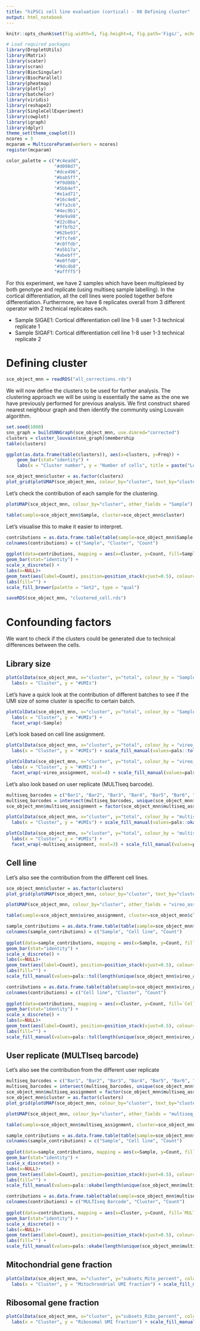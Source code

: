 ```yaml
---
title: "hiPSCi cell line evaluation (cortical) - 08 Defining cluster"
output: html_notebook
---
```


```r
knitr::opts_chunk$set(fig.width=5, fig.height=4, fig.path='Figs/', echo=FALSE, warning=FALSE, message=FALSE)
```

```r
# Load required packages
library(DropletUtils)
library(Matrix)
library(scater) 
library(scran)
library(BiocSingular)
library(BiocParallel)
library(pheatmap)
library(plotly)
library(batchelor)
library(viridis)
library(reshape2)
library(SingleCellExperiment)
library(cowplot)
library(igraph)
library(dplyr)
theme_set(theme_cowplot())
ncores = 3
mcparam = MulticoreParam(workers = ncores)
register(mcparam)
```

```r
color_palette = c("#c4eadd",
                  "#d098d7",
                  "#dce496",
                  "#bab5ff",
                  "#f9d08b",
                  "#5bb4ef",
                  "#e1ad71",
                  "#16c4e8",
                  "#ffa3c6",
                  "#4ec9b1",
                  "#de9a98",
                  "#22c0ba",
                  "#ffbfb2",
                  "#62be93",
                  "#ffcfe0",
                  "#c0ffdb",
                  "#a5b17a",
                  "#abebff",
                  "#e0ffd0",
                  "#9dc4b8",
                  "#affff5")
```

For this experiment, we have 2 samples which have been multiplexed by both genotype and replicate (using multiseq sample labelling). In the cortical differentiation, all the cell lines were pooled together before differentiation. Furthermore, we have 6 replicates overall from 3 different operator with 2 technical replicates each.

- Sample SIGAE1: Cortical differentiation cell line 1-8 user 1-3 technical replicate 1 
- Sample SIGAF1: Cortical differentiation cell line 1-8 user 1-3 technical replicate 2

# Defining cluster

```r
sce_object_mnn = readRDS("all_corrections.rds")
```

We will now define the clusters to be used for further analysis. The clustering approach we will be using is essentially the same as the one we have previously performed for previous analysis. We first construct shared nearest neighbour graph and then identify the community using Louvain algorithm.

```r
set.seed(1000)
snn_graph = buildSNNGraph(sce_object_mnn, use.dimred="corrected")
clusters = cluster_louvain(snn_graph)$membership
table(clusters)
```

```r
ggplot(as.data.frame(table(clusters)), aes(x=clusters, y=Freq)) +
    geom_bar(stat="identity") +
    labs(x = "Cluster number", y = "Number of cells", title = paste("Louvain cluster"))
```

```r
sce_object_mnn$cluster = as.factor(clusters)
plot_grid(plotUMAP(sce_object_mnn, colour_by="cluster", text_by="cluster") + scale_fill_manual(values = color_palette) + scale_color_manual(values = color_palette), plotUMAP(sce_object_mnn, colour_by="Sample"))
```

Let's check the contribution of each sample for the clustering.

```r
plotUMAP(sce_object_mnn, colour_by="cluster", other_fields = "Sample") + facet_wrap(~Sample)
```

```r
table(sample=sce_object_mnn$Sample, cluster=sce_object_mnn$cluster)
```

Let's visualise this to make it easier to interpret.

```r
contributions = as.data.frame.table(table(sample=sce_object_mnn$Sample, cluster=sce_object_mnn$cluster))
colnames(contributions) = c("Sample", "Cluster", "Count")
  
ggplot(data=contributions, mapping = aes(x=Cluster, y=Count, fill=Sample)) +
geom_bar(stat="identity") + 
scale_x_discrete() +
labs(x=NULL)+
geom_text(aes(label=Count), position=position_stack(vjust=0.5), colour="white") +
labs(fill="") +
scale_fill_brewer(palette = "Set2", type = "qual")
```

```r
saveRDS(sce_object_mnn, "clustered_cell.rds")
```


# Confounding factors

We want to check if the clusters could be generated due to technical differences between the cells.

## Library size

```r
plotColData(sce_object_mnn, x="cluster", y="total", colour_by = "Sample") +
  labs(x = "Cluster", y = "#UMIs") 
```

Let's have a quick look at the contribution of different batches to see if the UMI size of some cluster is specific to certain batch.

```r
plotColData(sce_object_mnn, x="cluster", y="total", colour_by = "Sample", other_fields = "Sample") +
  labs(x = "Cluster", y = "#UMIs") + 
  facet_wrap(~Sample)
```

Let's look based on cell line assignment.

```r
plotColData(sce_object_mnn, x="cluster", y="total", colour_by = "vireo_assignment") +
  labs(x = "Cluster", y = "#UMIs") + scale_fill_manual(values=pals::tol(length(unique(sce_object_mnn$vireo_assignment))))
```

```r
plotColData(sce_object_mnn, x="cluster", y="total", colour_by = "vireo_assignment", other_fields = "vireo_assignment") +
  labs(x = "Cluster", y = "#UMIs") + 
  facet_wrap(~vireo_assignment, ncol=4) + scale_fill_manual(values=pals::tol(length(unique(sce_object_mnn$vireo_assignment))))
```

Let's also look based on user replicate (MULTIseq barcode).

```r
multiseq_barcodes = c("Bar1", "Bar2", "Bar3", "Bar4", "Bar5", "Bar6", "Bar7", "Bar8", "Bar9", "Bar10", "Bar11", "Bar12")
multiseq_barcodes = intersect(multiseq_barcodes, unique(sce_object_mnn$multiseq_assignment))
sce_object_mnn$multiseq_assignment = factor(sce_object_mnn$multiseq_assignment, levels=multiseq_barcodes)

plotColData(sce_object_mnn, x="cluster", y="total", colour_by = "multiseq_assignment") +
  labs(x = "Cluster", y = "#UMIs") + scale_fill_manual(values=pals::okabe(length(unique(sce_object_mnn$multiseq_assignment))))
```

```r
plotColData(sce_object_mnn, x="cluster", y="total", colour_by = "multiseq_assignment", other_fields = "multiseq_assignment") +
  labs(x = "Cluster", y = "#UMIs") + 
  facet_wrap(~multiseq_assignment, ncol=3) + scale_fill_manual(values=pals::okabe(length(unique(sce_object_mnn$multiseq_assignment))))
```


## Cell line

Let's also see the contribution from the different cell lines.

```r
sce_object_mnn$cluster = as.factor(clusters)
plot_grid(plotUMAP(sce_object_mnn, colour_by="cluster", text_by="cluster") + scale_fill_manual(values = color_palette) + scale_color_manual(values = color_palette), plotUMAP(sce_object_mnn, colour_by="vireo_assignment") + scale_fill_manual(values=pals::tol(length(unique(sce_object_mnn$vireo_assignment)))))
```

```r
plotUMAP(sce_object_mnn, colour_by="cluster", other_fields = "vireo_assignment") + scale_fill_manual(values = color_palette) + facet_wrap(~vireo_assignment, ncol=4)
```

```r
table(sample=sce_object_mnn$vireo_assignment, cluster=sce_object_mnn$cluster)
```

```r
sample_contributions = as.data.frame.table(table(sample=sce_object_mnn$Sample, cell_line=sce_object_mnn$vireo_assignment))
colnames(sample_contributions) = c("Sample", "Cell line", "Count")
  
ggplot(data=sample_contributions, mapping = aes(x=Sample, y=Count, fill=`Cell line`)) +
geom_bar(stat="identity") + 
scale_x_discrete() +
labs(x=NULL)+
geom_text(aes(label=Count), position=position_stack(vjust=0.5), colour="white") +
labs(fill="") +
scale_fill_manual(values=pals::tol(length(unique(sce_object_mnn$vireo_assignment))))
```

```r
contributions = as.data.frame.table(table(sample=sce_object_mnn$vireo_assignment, cluster=sce_object_mnn$cluster))
colnames(contributions) = c("Cell line", "Cluster", "Count")
  
ggplot(data=contributions, mapping = aes(x=Cluster, y=Count, fill=`Cell line`)) +
geom_bar(stat="identity") + 
scale_x_discrete() +
labs(x=NULL)+
geom_text(aes(label=Count), position=position_stack(vjust=0.5), colour="white") +
labs(fill="") +
scale_fill_manual(values=pals::tol(length(unique(sce_object_mnn$vireo_assignment))))
```

## User replicate (MULTIseq barcode)

Let's also see the contribution from the different user replicate

```r
multiseq_barcodes = c("Bar1", "Bar2", "Bar3", "Bar4", "Bar5", "Bar6", "Bar7", "Bar8", "Bar9", "Bar10", "Bar11", "Bar12")
multiseq_barcodes = intersect(multiseq_barcodes, unique(sce_object_mnn$multiseq_assignment))
sce_object_mnn$multiseq_assignment = factor(sce_object_mnn$multiseq_assignment, levels=multiseq_barcodes)
sce_object_mnn$cluster = as.factor(clusters)
plot_grid(plotUMAP(sce_object_mnn, colour_by="cluster", text_by="cluster") + scale_fill_manual(values = color_palette) + scale_color_manual(values = color_palette), plotUMAP(sce_object_mnn, colour_by="multiseq_assignment") + scale_fill_manual(values=pals::okabe(length(unique(sce_object_mnn$multiseq_assignment)))))
```

```r
plotUMAP(sce_object_mnn, colour_by="cluster", other_fields = "multiseq_assignment") + scale_fill_manual(values = color_palette) + facet_wrap(~multiseq_assignment, ncol=3)
```

```r
table(sample=sce_object_mnn$multiseq_assignment, cluster=sce_object_mnn$cluster)
```

```r
sample_contributions = as.data.frame.table(table(sample=sce_object_mnn$Sample, cell_line=sce_object_mnn$multiseq_assignment))
colnames(sample_contributions) = c("Sample", "Cell line", "Count")
  
ggplot(data=sample_contributions, mapping = aes(x=Sample, y=Count, fill=`Cell line`)) +
geom_bar(stat="identity") + 
scale_x_discrete() +
labs(x=NULL)+
geom_text(aes(label=Count), position=position_stack(vjust=0.5), colour="white") +
labs(fill="") +
scale_fill_manual(values=pals::okabe(length(unique(sce_object_mnn$multiseq_assignment))))
```

```r
contributions = as.data.frame.table(table(sample=sce_object_mnn$multiseq_assignment, cluster=sce_object_mnn$cluster))
colnames(contributions) = c("MULTIseq Barcode", "Cluster", "Count")
  
ggplot(data=contributions, mapping = aes(x=Cluster, y=Count, fill=`MULTIseq Barcode`)) +
geom_bar(stat="identity") + 
scale_x_discrete() +
labs(x=NULL)+
geom_text(aes(label=Count), position=position_stack(vjust=0.5), colour="white") +
labs(fill="") +
scale_fill_manual(values=pals::okabe(length(unique(sce_object_mnn$multiseq_assignment))))
```

## Mitochondrial gene fraction

```r
plotColData(sce_object_mnn, x="cluster", y="subsets_Mito_percent", colour_by = "vireo_assignment", other_fields = "vireo_assignment") +
  labs(x = "Cluster", y = "Mitochrondrial UMI fraction") + scale_fill_manual(values=pals::tol(length(unique(sce_object_mnn$vireo_assignment))))
```

## Ribosomal gene fraction

```r
plotColData(sce_object_mnn, x="cluster", y="subsets_Ribo_percent", colour_by = "vireo_assignment", other_fields = "vireo_assignment") +
  labs(x = "Cluster", y = "Ribosomal UMI fraction") + scale_fill_manual(values=pals::tol(length(unique(sce_object_mnn$vireo_assignment))))
```

